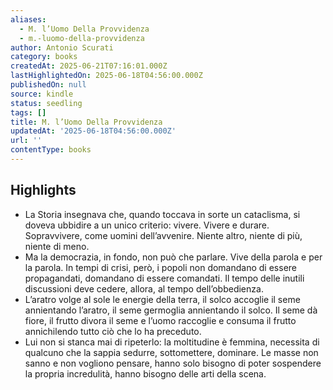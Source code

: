 ```yaml
---
aliases:
  - M. l’Uomo Della Provvidenza
  - m.-luomo-della-provvidenza
author: Antonio Scurati
category: books
createdAt: 2025-06-21T07:16:01.000Z
lastHighlightedOn: 2025-06-18T04:56:00.000Z
publishedOn: null
source: kindle
status: seedling
tags: []
title: M. l’Uomo Della Provvidenza
updatedAt: '2025-06-18T04:56:00.000Z'
url: ''
contentType: books
---
```

## Highlights

- La Storia insegnava che, quando toccava in sorte un cataclisma, si doveva ubbidire a un unico criterio: vivere. Vivere e durare. Sopravvivere, come uomini dell’avvenire. Niente altro, niente di più, niente di meno.
- Ma la democrazia, in fondo, non può che parlare. Vive della parola e per la parola. In tempi di crisi, però, i popoli non domandano di essere propagandati, domandano di essere comandati. Il tempo delle inutili discussioni deve cedere, allora, al tempo dell’obbedienza.
- L’aratro volge al sole le energie della terra, il solco accoglie il seme annientando l’aratro, il seme germoglia annientando il solco. Il seme dà fiore, il frutto divora il seme e l’uomo raccoglie e consuma il frutto annichilendo tutto ciò che lo ha preceduto.
- Lui non si stanca mai di ripeterlo: la moltitudine è femmina, necessita di qualcuno che la sappia sedurre, sottomettere, dominare. Le masse non sanno e non vogliono pensare, hanno solo bisogno di poter sospendere la propria incredulità, hanno bisogno delle arti della scena.
